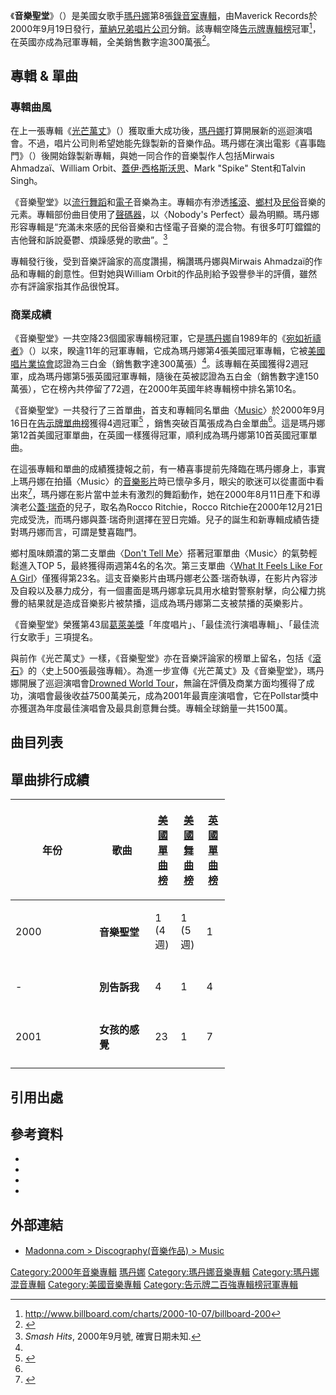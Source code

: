 {{About|瑪丹娜的專輯|中島美嘉的專輯|MUSIC 完美嘉音|關智斌的專輯|Musick}}
{{Infobox album <!-- See Wikipedia:WikiProject Albums -->
| Name        = 音樂聖堂<br />Music
| Type        = studio
| Artist      = [[瑪丹娜|瑪丹娜]]
| Cover       = Madonna - Music (album).jpg
| Border      = yes
| Released    = 2000年9月19日
| Recorded    = 1999年9月–2000年1月
| Genre       = {{flatlist|
*[[流行_(音樂類型)|流行音樂]]
*[[舞蹈流行音樂|流行舞蹈音樂]]
*[[電子音樂|電子音樂]]
}}
| Length      = 44:40
| Label       = {{flat list|
*Maverick
*[[華納兄弟唱片公司|華納兄弟唱片公司]]
}}
| Producer    = {{flat list|
*Madonna
*Mirwais Ahmadzaï
*William Orbit
*[[蓋伊·西格斯沃思|Guy Sigsworth]]
*Mark "Spike" Stent
*Talvin Singh
}}
| Last album  = ''[[Ray_of_Light|Ray of Light]]''<br />(1998)
| This album  = '''''Music'''''<br />(2000)
| Next album  = ''[[GHV2|GHV2]]''<br />(2001)
| Misc        = {{Singles
  | Name          = Music
  | Type          = studio
  | single 1      = " [[Music_(麥當娜歌曲)|Music]] "
  | single 1 date = 2000年8月18日
  | single 2      = "[[Don't_Tell_Me_(麥當娜歌曲)|Don't Tell Me]]"
  | single 2 date = 2000年11月21日
  | single 3      = "[[女孩的感觉|What It Feels Like For A Girl]]"
  | single 3 date = 2001年4月16日
}}
}}
《'''音樂聖堂'''》（{{lang-en|'''Music'''}}）是美國女歌手[[瑪丹娜|瑪丹娜]]第8張[[錄音室專輯|錄音室專輯]]，由Maverick Records於2000年9月19日發行，[[華納兄弟唱片公司|華納兄弟唱片公司]]分銷。該專輯空降[[Billboard_200|告示牌專輯榜]]冠軍<ref>http://www.billboard.com/charts/2000-10-07/billboard-200</ref>，在英國亦成為冠軍專輯，全美銷售數字逾300萬張<ref name="#1">{{Cite web |url=http://www.riaa.com/goldandplatinumdata.php?content_selector=gold-platinum-searchable-database |title=存档副本 |accessdate=2014-12-21 |archive-date=2012-05-24 |archive-url=https://www.webcitation.org/67uA3zL1x?url=http://www.riaa.com/goldandplatinumdata.php?content_selector=gold-platinum-searchable-database |dead-url=no }}</ref>。

== 專輯 & 單曲 ==
=== 專輯曲風 ===
在上一張專輯《[[光芒萬丈|光芒萬丈]]》（{{lang-en|Ray Of Light}}）獲取重大成功後，[[瑪丹娜|瑪丹娜]]打算開展新的巡迴演唱會。不過，唱片公司則希望她能先錄製新的音樂作品。瑪丹娜在演出電影《喜事臨門》（{{lang-en|The Next Best Thing}}）後開始錄製新專輯，與她一同合作的音樂製作人包括Mirwais Ahmadzaï、William Orbit、[[蓋伊·西格斯沃思|蓋伊·西格斯沃思]]、Mark "Spike" Stent和Talvin Singh。

《音樂聖堂》以[[舞蹈流行音樂|流行舞蹈]]和[[電子音樂|電子]]音樂為主。專輯亦有滲透[[搖滾樂|搖滾]]、[[鄉村音樂|鄉村]]及[[民俗音樂|民俗]]音樂的元素。專輯部份曲目使用了[[聲碼器|聲碼器]]，以〈Nobody's Perfect〉最為明顯。瑪丹娜形容專輯是“充滿未來感的民俗音樂和古怪電子音樂的混合物。有很多叮叮鐺鐺的吉他聲和訴說憂鬱、煩躁感覺的歌曲”。<ref>''Smash Hits'', 2000年9月號, 確實日期未知.</ref>

專輯發行後，受到音樂評論家的高度讚揚，稱讚瑪丹娜與Mirwais Ahmadzaï的作品和專輯的創意性。但對她與William Orbit的作品則給予毀譽參半的評價，雖然亦有評論家指其作品很悅耳。

=== 商業成績 ===
《音樂聖堂》一共空降23個國家專輯榜冠軍，它是[[瑪丹娜|瑪丹娜]]自1989年的《[[宛如祈禱者|宛如祈禱者]]》（{{lang-en|Like A Prayer}}）以來，睽違11年的冠軍專輯，它成為瑪丹娜第4張美國冠軍專輯，它被[[美國唱片業協會|美國唱片業協會]]認證為三白金（銷售數字達300萬張）<ref name="#1"/>。該專輯在英國獲得2週冠軍，成為瑪丹娜第5張英國冠軍專輯，隨後在英被認證為五白金（銷售數字達150萬張），它在榜內共停留了72週，在2000年英國年終專輯榜中排名第10名。

《音樂聖堂》一共發行了三首單曲，首支和專輯同名單曲〈[[Music_(麥當娜歌曲)|Music]]〉於2000年9月16日在[[Billboard_Hot_100|告示牌單曲榜]]獲得4週冠軍<ref>{{Cite web |url=http://www.billboard.com/artist/308786/madonna/chart?page=1&f=379 |title=存档副本 |accessdate=2014-12-21 |archive-date=2015-03-10 |archive-url=https://web.archive.org/web/20150310170957/http://www.billboard.com/artist/308786/madonna/chart?page=1&f=379 |dead-url=no }}</ref>
，銷售突破百萬張成為白金單曲<ref name="#1"/>。這是瑪丹娜第12首美國冠軍單曲，在英國一樣獲得冠軍，順利成為瑪丹娜第10首英國冠軍單曲。

在這張專輯和單曲的成績獲捷報之前，有一樁喜事提前先降臨在瑪丹娜身上，事實上瑪丹娜在拍攝〈Music〉的[[音樂影片|音樂影片]]時已懷孕多月，眼尖的歌迷可以從畫面中看出來<ref>{{Cite web |url=https://www.youtube.com/watch?v=qi8wJSxCkw8 |title=存档副本 |access-date=2014-12-21 |archive-date=2021-01-01 |archive-url=https://web.archive.org/web/20210101053925/https://www.youtube.com/watch?v=qi8wJSxCkw8 |dead-url=no }}</ref>，瑪丹娜在影片當中並未有激烈的舞蹈動作，她在2000年8月11日產下和導演老公[[佳·烈治|蓋·瑞奇]]的兒子，取名為Rocco Ritchie，Rocco Ritchie在2000年12月21日完成受洗，而瑪丹娜與蓋·瑞奇則選擇在翌日完婚。兒子的誕生和新專輯成績告捷對瑪丹娜而言，可謂是雙喜臨門。

鄉村風味頗濃的第二支單曲〈[[Don't_Tell_Me_(麥當娜歌曲)|Don't Tell Me]]〉搭著冠軍單曲〈Music〉的氣勢輕鬆進入TOP 5，最終獲得兩週第4名的名次。第三支單曲〈[[女孩的感觉|What It Feels Like For A Girl]]〉僅獲得第23名。這支音樂影片由瑪丹娜老公蓋·瑞奇執導，在影片內容涉及自殺以及暴力成分，有一個畫面是瑪丹娜拿玩具用水槍對警察射擊，向公權力挑釁的結果就是造成音樂影片被禁播，這成為瑪丹娜第二支被禁播的英樂影片。

《音樂聖堂》榮獲第43屆[[葛萊美獎|葛萊美獎]]「年度唱片」、「最佳流行演唱專輯」、「最佳流行女歌手」三項提名。

與前作《光芒萬丈》一樣，《音樂聖堂》亦在音樂評論家的榜單上留名，包括《[[滾石_(雜誌)|滾石]]》的〈史上500張最強專輯〉。為進一步宣傳《光芒萬丈》及《音樂聖堂》，瑪丹娜開展了巡迴演唱會[[Drowned_World_Tour|Drowned World Tour]]，無論在評價及商業方面均獲得了成功，演唱會最後收益7500萬美元，成為2001年最賣座演唱會，它在Pollstar獎中亦獲選為年度最佳演唱會及最具創意舞台獎。專輯全球銷量一共1500萬。

==曲目列表==
{{tracklist
| extra_column    = 製作人
| writing_credits = yes
| title1          = "[[Music_(麥當娜歌曲)|Music]]"
| writer1         = {{flatlist|
*[[麥當娜|Madonna]]
*Mirwais Ahmadzaï
}}
| extra1          = {{flatlist|
*Madonna
*Ahmadzaï
}}
| length1         = 3:44
| title2          = "[[Impressive_Instant|Impressive Instant]]"
| writer2         = {{flatlist|
*Madonna
*Ahmadzaï
}}
| extra2          = {{flatlist|
*Madonna
*Ahmadzaï
}}
| length2         = 3:37
| title3          = "Runaway Lover"
| writer3         = {{flatlist|
*Madonna
*William Orbit
}}
| extra3          = {{flatlist|
*Madonna
*Orbit
}}
| length3         = 4:46
| title4          = "I Deserve It"
| writer4         = {{flatlist|
*Madonna
*Ahmadzaï
}}
| extra4          = {{flatlist|
*Madonna
*Ahmadzaï
}}
| length4         = 4:23
| title5          = "Amazing"
| writer5         = {{flatlist|
*Madonna
*Orbit
}}
| extra5          = {{flatlist|
*Madonna
*Orbit
}}
| length5         = 3:43
| title6          = "Nobody's Perfect"
| writer6         = {{flatlist|
*Madonna
*Ahmadzaï
}}
| extra6          = {{flatlist|
*Madonna
*Ahmadzaï
}}
| length6         = 4:58
| title7          = "[[Don't_Tell_Me_(麥當娜歌曲)|Don't Tell Me]]"
| writer7         = {{flatlist|
*Madonna
*Ahmadzaï
*Joe Henry
}}
| extra7          = {{flatlist|
*Madonna
*Ahmadzaï
}}
| length7         = 4:40
| title8          = "[[What_It_Feels_Like_for_a_Girl|What It Feels Like for a Girl]]"
| writer8         = {{flatlist|
*Madonna
*[[蓋伊·西格斯沃思|Guy Sigsworth]]
}}
| extra8          = {{flatlist|
*Madonna
*Sigsworth
*Mark "Spike" Stent
}}
| length8         = 4:43
| title9          = "Paradise (Not for Me)"
| writer9         = {{flatlist|
*Madonna
*Ahmadzaï
}}
| extra9          = {{flatlist|
*Madonna
*Ahmadzaï
}}
| length9         = 6:33
| title10         = "Gone"
| writer10        = {{flatlist|
*Madonna
*Damian Le Gassick
*Nik Young
}}
| extra10         = {{flatlist|
*Madonna
*Orbit
*Stent
}}
| length10        = 3:24
}}
{{tracklist
| extra_column    = 製作人
| writing_credits = yes
| collapsed       = yes
| headline        = 國際發行版本附加曲目<ref name="liner">{{cite album-notes|artist=Madonna|title=Music|year=2000|format=Liner notes|publisher=Maverick Records|publisherid=93624-78652-8}}</ref>
| title11         = "[[American_Pie_(song)#麥當娜版本|American Pie]]"
| writer11        = [[唐·麥克林|Don McLean]]
| extra11         = {{flatlist|
*Madonna
*Orbit
}}
| length11        = 4:33
}}
{{tracklist
| extra_column    = 製作人
| collapsed       = yes
| headline        = 日本、澳洲發行版本附加曲目<ref>{{cite album-notes|artist=Madonna|title=Music|year=2001|format=Liner notes|publisher=Maverick Records|publisherid=WPCR-75528}}</ref>
| writing_credits = yes
| title12         = "Cyber-Raga"
| writer12        = {{flatlist|
*Madonna
*Talvin Singh <small>(歌詞節錄於古文)</small>
}}
| extra12         = {{flatlist|
*Madonna
*Singh
}}
| length12        = 5:33
}}
{{tracklist
| extra_column    = 製作人
| collapsed   = yes
| writing_credits = yes
|headline  = 墨西哥發行版本附加曲目<ref name="mexico">{{cite album-notes|artist=Madonna|title=Music|year=2001|format=Liner notes|publisher=Maverick Records|publisherid=9362-48135-2}}</ref>
| title11         = "Lo Que Siente La Mujer"
| note11           = What It Feels Like for a Girl
| writer11         = {{flatlist|
*Madonna
*Sigsworth
*Torn
*Alberto Ferraras <small>(西班牙文翻譯)</small>
}}
| extra11          = {{flatlist|
*Madonna
*Sigsworth
*Stent
}}
| length11         = 4:44
| title12  = "What It Feels Like for a Girl"
| writer12         = {{flatlist|
*Madonna
*Sigsworth
*Torn
}}
| extra12          = {{flatlist|
*Madonna
*Sigsworth
*Stent
}}
| note12   = Above & Beyond Club Radio Edit
| length12         = 3:45
}}

{{tracklist
| extra_column    = 混音/製作人
| writing_credits = yes
| collapsed   = yes
|headline  = 2001年巡迴演唱會特別版CD<ref name="touralbum">{{cite album-notes|artist=Madonna|title=Music|year=2001|format=Liner notes|publisher=Maverick Records|publisherid=9362481352}}</ref>
| title1          = "[[Music_(麥當娜歌曲)|Music]]"
| note1           = Deep Dish Dot Com Remix
| writer1         = {{flatlist|
*Madonna
*Ahmadzaï
}}
| extra1          = {{flatlist|
*Dubfire
*Sharam <small>(來自Deep Dish)</small>
}}
| length1         = 11:22
| title2          = "Music"
| note2           = HQ2 Club Mix
| writer2         = {{flatlist|
*Madonna
*Ahmadzaï
}}
| extra2          = {{flatlist|
*Hex Hector
*Mac Quayle
}}
| length2         = 8:51
| title3          = "[[Don't_Tell_Me_(麥當娜歌曲)|Don't Tell Me]]"
| note3           = Timo Maas Mix
| writer3         = {{flatlist|
*Madonna
*Ahmadzaï
*Henry
}}
| extra3          = {{flatlist|
*Timo Maas
*Martin Buttrich
}}
| length3         = 6:55
| title4          = "Don't Tell Me"
| note4           = Tracy Young Club Mix 
| writer4         = {{flatlist|
*Madonna
*Ahmadzaï
*Henry
}}
| extra4          = {{flatlist|
*Tracy Young
*Chris Crane <small>(協助)</small>
}}
| length4         = 11:00
| title5          = "[[What_It_Feels_Like_for_a_Girl|What It Feels Like for a Girl]]"
| note5           = Paul Oakenfold Perfecto Mix
| writer5         = {{flatlist|
*Madonna
*Sigsworth
*Torn
}}
| extra5          = {{flatlist|
*Paul Oakenfold
*Andy Gray
}}
| length5         = 7:20
| title6          = "Lo Que Siente La Mujer"
| note6           = What It Feels Like for a Girl
| writer6         = {{flatlist|
*Madonna
*Sigsworth
*Torn
*Alberto Ferraras <small>(西班牙文翻譯)</small>
}}
| extra6          = {{flatlist|
*Madonna
*Sigsworth
*Stent
}}
| length6         = 4:44
| title7          = "What It Feels Like for a Girl"
| note7           = 音樂錄影帶
| writer7         = {{flatlist|
*Madonna
*Sigsworth
*Torn
}}
| extra7          = Above & Beyond
| length7         = 4:36
}}

==單曲排行成績==
{| class="wikitable" width="60%"
|-align=center
! width="6%"|年份
! width="24%"|歌曲
! width="10%"|[[Billboard_Hot_100|美國單曲榜]]
! width="10%"|[[告示牌舞曲排行榜|美國舞曲榜]]
! width="10%"|[[英國單曲排行榜|英國單曲榜]]
|- align=center
| 2000
| '''音樂聖堂'''
| 1 (4週)
| 1 (5週)
| 1
|-
|- align=center
| -
| '''別告訴我'''
| 4
| 1
| 4
|-
|- align=center
| 2001
| '''女孩的感覺'''
| 23
| 1
| 7
|-
|}

==引用出處==
{{reflist|2}}

==參考資料==
{{refbegin}}
*{{Cite book
|last=Fouz-Hernández
|first=Santiago
|first2=Freya 
|last2=Jarman-Ivens
|title=''Madonna's Drowned Worlds''
|publisher=Ashgate Publishing, Ltd.
|isbn=0-7546-3372-1
|year=2004
|ref=harv

}}
*{{Cite book
|last=Metz
|first=Andrew
|first2=Carol 
|last2=Benson
|title=''The Madonna Companion: Two Decades of Commentary''
|publisher=Music Sales Group
|year=1999
|isbn=0-8256-7194-9
|ref=harv

}}
*{{Cite book
|last=Guilbert
|first=Georges-Claude
|title=''Madonna as postmodern myth''
|url=https://archive.org/details/madonnaaspostmod0000guil
|publisher=McFarland
|year=2002
|isbn=0-7864-1408-1
|ref=harv

}}
*{{Cite book
|last = Bronson
|first = Fred
|title=''The Billboard Book of Number 1 Hits''
|url = https://archive.org/details/billboardbookofn0000bron_f8a3
|publisher=Billboard books
|year=2003
|isbn=0-8230-7677-6
|ref = harv

}}
{{refend}}

==外部連結==
*[https://web.archive.org/web/20110622063217/http://www.madonna.com/discography/index/album/albumId/8/ Madonna.com > Discography(音樂作品) > Music]
{{Madonna}}
{{瑪丹娜歌曲}}
{{Authority control}}
[[Category:2000年音樂專輯|Category:2000年音樂專輯]]
[[Category:瑪丹娜|]]
[[Category:瑪丹娜音樂專輯|Category:瑪丹娜音樂專輯]]
[[Category:瑪丹娜混音專輯|Category:瑪丹娜混音專輯]]
[[Category:美國音樂專輯|Category:美國音樂專輯]]
[[Category:告示牌二百強專輯榜冠軍專輯|Category:告示牌二百強專輯榜冠軍專輯]]